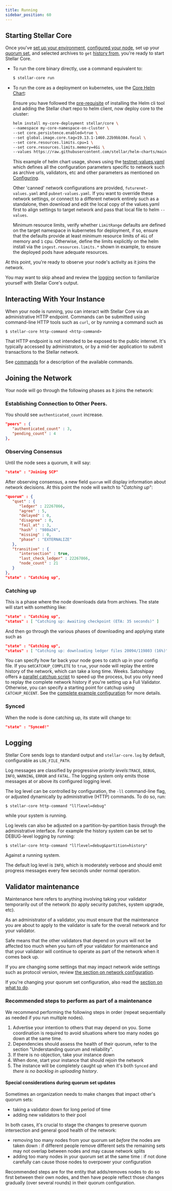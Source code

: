 ```yaml
---
title: Running
sidebar_position: 60
---
```



## Starting Stellar Core

Once you've [set up your environment](./prerequisites.mdx), [configured your node](./configuring.mdx), set up your [quorum set](./configuring.mdx#choosing-your-quorum-set), and selected archives to `get` [history from](./configuring.mdx#history), you're ready to start Stellar Core.

- To run the core binary directly, use a command equivalent to:

   <CodeExample>

  ```bash
  $ stellar-core run
  ```

   </CodeExample>

- To run the core as a deployment on kubernetes, use the [Core Helm Chart](https://github.com/stellar/helm-charts/blob/main/charts/core):

  Ensure you have followed the [pre-requisite](./installation.mdx#helm-chart-installation) of installing the Helm cli tool and adding the Stellar chart repo to helm client, now deploy core to the cluster:

   <CodeExample>

  ```bash
  helm install my-core-deployment stellar/core \
  --namespace my-core-namespace-on-cluster \
  --set core.persistence.enabled=true \
  --set global.image.core.tag=19.13.1-1460.22b9bb384.focal \
  --set core.resources.limits.cpu=1 \
  --set core.resources.limits.memory=4Gi \
  --values https://raw.githubusercontent.com/stellar/helm-charts/main/charts/core/testnet-values.yaml
  ```

   </CodeExample>

  This example of helm chart usage, shows using the [testnet-values.yaml](https://github.com/stellar/helm-charts/blob/main/charts/core/testnet-values.yaml) which defines all the configuration parameters specific to network such as archive urls, validators, etc and other parameters as mentioned on [Configuring](./configuring.mdx).

  Other 'canned' network configurations are provided, `futurenet-values.yaml` and `pubnet-values.yaml`. If you want to override these network settings, or connect to a different network entirely such as a standalone, then download and edit the local copy of the values.yaml first to align settings to target network and pass that local file to helm `--values`.

  Minimum resource limits, verify whether `LimitRange` defaults are defined on the target namespace in kubernetes for deployment, if so, ensure that the defaults provide at least minimum resource limits of `4Gi` of memory and `1` cpu. Otherwise, define the limits explicitly on the helm install via the `ingest.resources.limits.*` shown in example, to ensure the deployed pods have adequate resources.

At this point, you're ready to observe your node's activity as it joins the network.

You may want to skip ahead and review the [logging](#logging) section to familiarize yourself with Stellar Core's output.

## Interacting With Your Instance

When your node is running, you can interact with Stellar Core via an administrative HTTP endpoint. Commands can be submitted using command-line HTTP tools such as `curl`, or by running a command such as

`$ stellar-core http-command <http-command>`

That HTTP endpoint is not intended to be exposed to the public internet. It's typically accessed by administrators, or by a mid-tier application to submit transactions to the Stellar network.

See [commands](./commands.mdx) for a description of the available commands.

## Joining the Network

Your node will go through the following phases as it joins the network:

### Establishing Connection to Other Peers.

You should see `authenticated_count` increase.

<CodeExample>

```json
"peers" : {
   "authenticated_count" : 3,
   "pending_count" : 4
},
```

</CodeExample>

### Observing Consensus

Until the node sees a quorum, it will say:

<CodeExample>

```json
"state" : "Joining SCP"
```

</CodeExample>

After observing consensus, a new field `quorum` will display information about network decisions. At this point the node will switch to "_Catching up_":

<CodeExample>

```json
"quorum" : {
   "qset" : {
      "ledger" : 22267866,
      "agree" : 5,
      "delayed" : 0,
      "disagree" : 0,
      "fail_at" : 3,
      "hash" : "980a24",
      "missing" : 0,
      "phase" : "EXTERNALIZE"
   },
   "transitive" : {
      "intersection" : true,
      "last_check_ledger" : 22267866,
      "node_count" : 21
   }
},
"state" : "Catching up",
```

</CodeExample>

### Catching up

This is a phase where the node downloads data from archives. The state will start with something like:

<CodeExample>

```json
"state" : "Catching up",
"status" : [ "Catching up: Awaiting checkpoint (ETA: 35 seconds)" ]
```

</CodeExample>

And then go through the various phases of downloading and applying state such as

<CodeExample>

```json
"state" : "Catching up",
"status" : [ "Catching up: downloading ledger files 20094/119803 (16%)" ]
```

</CodeExample>

You can specify how far back your node goes to catch up in your config file. If you set`CATCHUP_COMPLETE` to `true`, your node will replay the entire history of the network, which can take a long time. Weeks. Satoshipay offers a [parallel catchup script](https://github.com/satoshipay/stellar-core-parallel-catchup) to speed up the process, but you only need to replay the complete network history if you're setting up a Full Validator. Otherwise, you can specify a starting point for catchup using `CATCHUP_RECENT`. See the [complete example configuration](https://github.com/stellar/stellar-core/blob/master/docs/stellar-core_example.cfg) for more details.

### Synced

When the node is done catching up, its state will change to:

<CodeExample>

```json
"state" : "Synced!"
```

</CodeExample>

## Logging

Stellar Core sends logs to standard output and `stellar-core.log` by default, configurable as `LOG_FILE_PATH`.

Log messages are classified by progressive _priority levels_:`TRACE`, `DEBUG`, `INFO`, `WARNING`, `ERROR` and `FATAL`. The logging system only emits those messages at or above its configured logging level.

The log level can be controlled by configuration, the `-ll` command-line flag, or adjusted dynamically by administrative (HTTP) commands. To do so, run:

`$ stellar-core http-command "ll?level=debug"`

while your system is running.

Log levels can also be adjusted on a partition-by-partition basis through the administrative interface. For example the history system can be set to DEBUG-level logging by running:

`$ stellar-core http-command "ll?level=debug&partition=history"`

Against a running system.

The default log level is `INFO`, which is moderately verbose and should emit progress messages every few seconds under normal operation.

## Validator maintenance

Maintenance here refers to anything involving taking your validator temporarily out of the network (to apply security patches, system upgrade, etc).

As an administrator of a validator, you must ensure that the maintenance you are about to apply to the validator is safe for the overall network and for your validator.

Safe means that the other validators that depend on yours will not be affected too much when you turn off your validator for maintenance and that your validator will continue to operate as part of the network when it comes back up.

If you are changing some settings that may impact network wide settings such as protocol version, review [the section on network configuration](#network-configuration).

If you're changing your quorum set configuration, also read the [section on what to do](#special-considerations-during-quorum-set-updates).

### Recommended steps to perform as part of a maintenance

We recommend performing the following steps in order (repeat sequentially as needed if you run multiple nodes).

1. Advertise your intention to others that may depend on you. Some coordination is required to avoid situations where too many nodes go down at the same time.
1. Dependencies should assess the health of their quorum, refer to the section "Understanding quorum and reliability".
1. If there is no objection, take your instance down
1. When done, start your instance that should rejoin the network
1. The instance will be completely caught up when it's both `Synced` and _there is no backlog in uploading history_.

#### Special considerations during quorum set updates

Sometimes an organization needs to make changes that impact other's quorum sets:

- taking a validator down for long period of time
- adding new validators to their pool

In both cases, it's crucial to stage the changes to preserve quorum intersection and general good health of the network:

- removing too many nodes from your quorum set _before_ the nodes are taken down : if different people remove different sets the remaining sets may not overlap between nodes and may cause network splits
- adding too many nodes in your quorum set at the same time : if not done carefully can cause those nodes to overpower your configuration

Recommended steps are for the entity that adds/removes nodes to do so first between their own nodes, and then have people reflect those changes gradually (over several rounds) in their quorum configuration.
